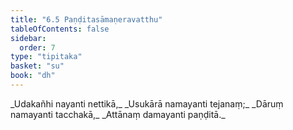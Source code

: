 ```yaml
---
title: "6.5 Paṇḍitasāmaṇeravatthu"
tableOfContents: false
sidebar:
  order: 7
type: "tipitaka"
basket: "su"
book: "dh"
---
```



<DynamicBreadcrumb />

<Division number="80" book="dh">

<Paragraph number="86" type="verses" book="dh">
_Udakañhi nayanti nettikā,_  
_Usukārā namayanti tejanaṃ;_  
_Dāruṃ namayanti tacchakā,_  
_Attānaṃ damayanti paṇḍitā._
</Paragraph>
</Division>